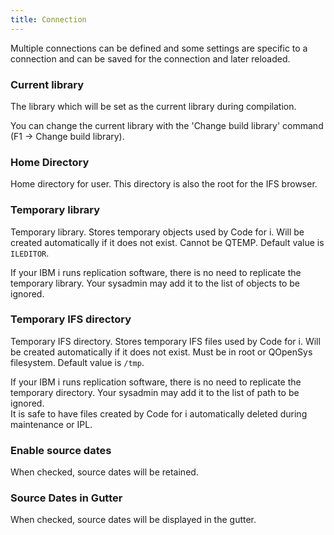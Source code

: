 ```yaml
---
title: Connection 
---
```



Multiple connections can be defined and some settings are specific to a connection and can be saved for the connection and later reloaded.

### Current library

The library which will be set as the current library during compilation.

You can change the current library with the 'Change build library' command (F1 -> Change build library).

### Home Directory

Home directory for user. This directory is also the root for the IFS browser.

### Temporary library

Temporary library. Stores temporary objects used by Code for i. Will be created automatically if it does not exist. Cannot be QTEMP. Default value is `ILEDITOR`.

<Aside type="danger">
    If your IBM i runs replication software, there is no need to replicate the temporary library. Your sysadmin may add it to the list of objects to be ignored.
</Aside>

### Temporary IFS directory

Temporary IFS directory. Stores temporary IFS files used by Code for i. Will be created automatically if it does not exist. Must be in root or QOpenSys filesystem. Default value is `/tmp`.

<Aside type="danger">
    If your IBM i runs replication software, there is no need to replicate the temporary directory. Your sysadmin may add it to the list of path to be ignored.
</Aside
>
It is safe to have files created by Code for i automatically deleted during maintenance or IPL.

### Enable source dates

When checked, source dates will be retained.

### Source Dates in Gutter

When checked, source dates will be displayed in the gutter.